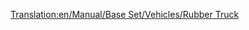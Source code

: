 [[Translation:en/Manual/Base Set/Vehicles/Rubber Truck]]
{{es/Vagones|Imagen=[[File:en/Rubbertruck.png]]
|Nombre=Vagón de Caucho
|PrecioNormal=2.166 € (1.083 £)
|PesoNormal=19 / 40 t
|CapacidadNormal=21.000 litros de caucho
|PrecioMono="
|PesoMono=19 / 45 t
|CapacidadMono=26.000 litros de caucho
|PrecioMag="
|PesoMag=19 / 47 t
|CapacidadMag=28.000 litros de caucho
|Descripción=El '''vagón de caucho''' es necesario para transportar [[es/Manual/Base Set/Economy/Caucho|caucho]] desde las [[es/Manual/Base Set/Economy/Plantación de caucho|plantaciones de caucho]] a las [[es/Manual/Base Set/Economy/Fábrica|fábricas]] en el clima [[es/Climas#Subtropical|subtropical]].
}}